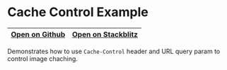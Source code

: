 # Cache Control Example

| [Open on Github](https://github.com/framesjs/frames.js/tree/main/templates/next-starter-with-examples/app/examples/new-api-cache-control/page.tsx) | [Open on Stackblitz](https://stackblitz.com/github/framesjs/frames.js/tree/main/templates/next-starter-with-examples?file=app%2Fexamples%2Fnew-api-cache-control%2Fpage.tsx&initialpath=%2Fexamples%2Fnew-api-cache-control) |
| -------------------------------------------------------------------------------------------------------------------------------------------------- | ---------------------------------------------------------------------------------------------------------------------------------------------------------------------------------------------------------------------------- |

Demonstrates how to use `Cache-Control` header and URL query param to control image chaching.
